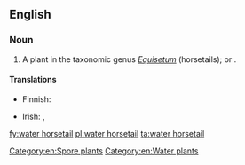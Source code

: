 ==English==
{{rfi|en}}
{{wikipedia|Equisetum fluiatile}}

===Noun===
{{en-noun}}

# A plant in the taxonomic genus ''[[Equisetum]]'' (horsetails); {{taxlink|Equisetum fluviatile|species|noshow=1|ver=170320}} or {{taxlink|Equisetum limosum|species|noshow=1|ver=170320}}.

====Translations====
{{trans-top|plant}}
* Finnish: {{t+|fi|järvikorte}}
{{trans-mid}}
* Irish: {{t|ga|scuab eich uisce|f}}, {{t|ga|eireaball capaill uisce|m}}
{{trans-bottom}}

[[Category:en:Spore plants]]
[[Category:en:Water plants]]

[[fy:water horsetail]]
[[pl:water horsetail]]
[[ta:water horsetail]]
